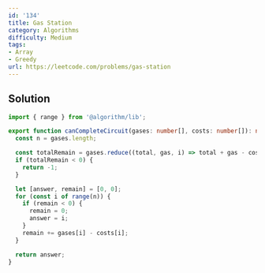 ```yaml
---
id: '134'
title: Gas Station
category: Algorithms
difficulty: Medium
tags:
- Array
- Greedy
url: https://leetcode.com/problems/gas-station
---
```


## Solution

```typescript filename="solution.ts" copy
import { range } from '@algorithm/lib';

export function canCompleteCircuit(gases: number[], costs: number[]): number {
  const n = gases.length;

  const totalRemain = gases.reduce((total, gas, i) => total + gas - costs[i], 0);
  if (totalRemain < 0) {
    return -1;
  }

  let [answer, remain] = [0, 0];
  for (const i of range(n)) {
    if (remain < 0) {
      remain = 0;
      answer = i;
    }
    remain += gases[i] - costs[i];
  }

  return answer;
}
```

